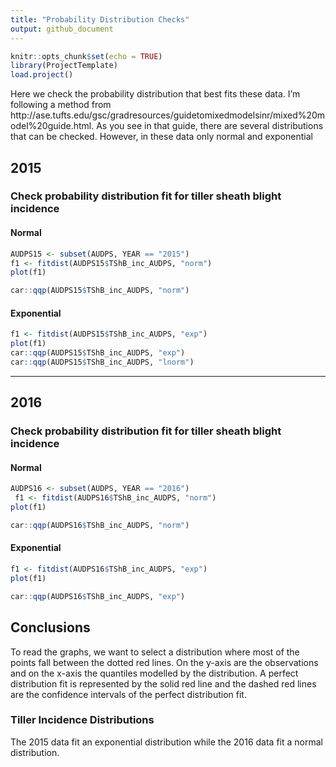 ```yaml
---
title: "Probability Distribution Checks"
output: github_document
---
```


```r
knitr::opts_chunk$set(echo = TRUE)
library(ProjectTemplate)
load.project()
```

Here we check the probability distribution that best fits these data. I'm following a method from http://ase.tufts.edu/gsc/gradresources/guidetomixedmodelsinr/mixed%20model%20guide.html. As you see in that guide, there are several distributions that can be checked. However, in these data only normal and exponential 

## 2015

### Check probability distribution fit for tiller sheath blight incidence

#### Normal

```r
AUDPS15 <- subset(AUDPS, YEAR == "2015")
f1 <- fitdist(AUDPS15$TShB_inc_AUDPS, "norm")
plot(f1)

car::qqp(AUDPS15$TShB_inc_AUDPS, "norm")
```

#### Exponential

```r

f1 <- fitdist(AUDPS15$TShB_inc_AUDPS, "exp")
plot(f1)
car::qqp(AUDPS15$TShB_inc_AUDPS, "exp")
car::qqp(AUDPS15$TShB_inc_AUDPS, "lnorm")

```

*******

## 2016 

### Check probability distribution fit for tiller sheath blight incidence

#### Normal

```r
AUDPS16 <- subset(AUDPS, YEAR == "2016")
 f1 <- fitdist(AUDPS16$TShB_inc_AUDPS, "norm")
plot(f1)

car::qqp(AUDPS16$TShB_inc_AUDPS, "norm")
```

#### Exponential

```r

f1 <- fitdist(AUDPS16$TShB_inc_AUDPS, "exp")
plot(f1)

car::qqp(AUDPS16$TShB_inc_AUDPS, "exp")
```




## Conclusions

To read the graphs, we want to select a distribution where most of the points fall between the dotted red lines. On the y-axis are the observations and on the x-axis the quantiles modelled by the distribution. A perfect distribution fit is represented by the solid red line and the dashed red lines are the confidence intervals of the perfect distribution fit.

### Tiller Incidence Distributions

The 2015 data fit an exponential distribution while the 2016 data fit a normal distribution.
